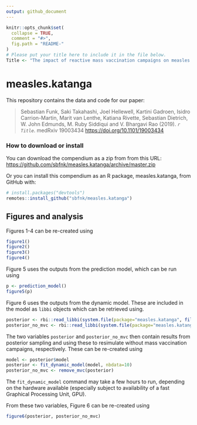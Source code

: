 ```yaml
---
output: github_document
---
```


<!-- README.md is generated from README.Rmd. Please edit that file -->

```r
knitr::opts_chunk$set(
  collapse = TRUE,
  comment = "#>",
  fig.path = "README-"
)
# Please put your title here to include it in the file below.
Title <- "The impact of reactive mass vaccination campaigns on measles outbreaks in the Katanga region, Democratic Republic of Congo"
```

# measles.katanga

This repository contains the data and code for our paper:

> Sebastian Funk, Saki Takahashi, Joel Hellewell, Kartini Gadroen, Isidro Carrion-Martin, Marit van Lenthe, Katiana Rivette, Sebastian Dietrich, W. John Edmunds, M. Ruby Siddiqui and V. Bhargavi Rao (2019). _`r Title`_. medRxiv 19003434 <https://doi.org/10.1101/19003434>

### How to download or install

You can download the compendium as a zip from from this URL: <https://github.com/sbfnk/measles.katanga/archive/master.zip>

Or you can install this compendium as an R package, measles.katanga, from GitHub with:


```r
# install.packages("devtools")
remotes::install_github("sbfnk/measles.katanga")
```

## Figures and analysis

Figures 1-4 can be re-created using

```r
figure1()
figure2()
figure3()
figure4()
```

Figure 5 uses the outputs from the prediction model, which can be run using

```r
p <- prediction_model()
figure5(p)
```

Figure 6 uses the outputs from the dynamic model. These are included in the model as `libbi` objects which can be retrieved using.

```r
posterior <- rbi::read_libbi(system.file(package="measles.katanga", file.path("bi", "posterior.rds")))
posterior_no_mvc <- rbi::read_libbi(system.file(package="measles.katanga", file.path("bi", "posterior_no_mvc.rds")))
```

The two variables `posterior` and `posterior_no_mvc` then contain results from posterior sampling and using these to resimulate without mass vaccination campaigns, respectively. These can be re-created using

```r
model <- posterior$model
posterior <- fit_dynamic_model(model, nbdata=10)
posterior_no_mvc <- remove_mvc(posterior)
```

The `fit_dynamic_model` command may take a few hours to run, depending on the hardware available (especially subject to availability of a fast Graphical Processing Unit, GPU).

From these two variables, Figure 6 can be re-created using

```r
figure6(posterior, posterior_no_mvc)
``` 